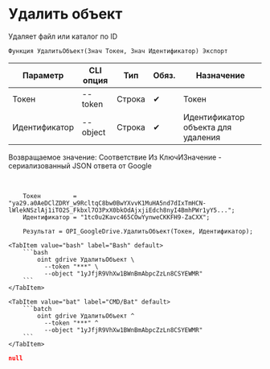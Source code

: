 ﻿---
sidebar_position: 9
---


# Удалить объект
 Удаляет файл или каталог по ID



`Функция УдалитьОбъект(Знач Токен, Знач Идентификатор) Экспорт`

  | Параметр | CLI опция | Тип | Обяз. | Назначение |
  |-|-|-|-|-|
  | Токен | --token | Строка | &#x2714; | Токен |
  | Идентификатор | --object | Строка | &#x2714; | Идентификатор объекта для удаления |

  
  Возвращаемое значение:   Соответствие Из КлючИЗначение - сериализованный JSON ответа от Google

<br/>




```bsl title="Пример использования для 1С:Предприятие/OneScript"
    Токен         = "ya29.a0AeDClZDRY_w9RcltqC8bw0BwYXvvK1MuHA5nd7dIxTmHCN-lWlekNSzlAj1iTO2S_Fkbxl7O3PxX0bkOdAjxjiEdch8nyI4BmhPWr1yY5...";
    Идентификатор = "1tc0u2Kavc465COwYynweCKKFH9-ZaCXX";

    Результат = OPI_GoogleDrive.УдалитьОбъект(Токен, Идентификатор);
```
    

 <Tabs>
  
    <TabItem value="bash" label="Bash" default>
        ```bash
            oint gdrive УдалитьОбъект \
              --token "***" \
              --object "1yJfjR9VhXw1BWnBmAbpcZzLn8CSYEWMR"
        ```
    </TabItem>
  
    <TabItem value="bat" label="CMD/Bat" default>
        ```batch
            oint gdrive УдалитьОбъект ^
              --token "***" ^
              --object "1yJfjR9VhXw1BWnBmAbpcZzLn8CSYEWMR"
        ```
    </TabItem>
</Tabs>


```json title="Результат"
null
```
